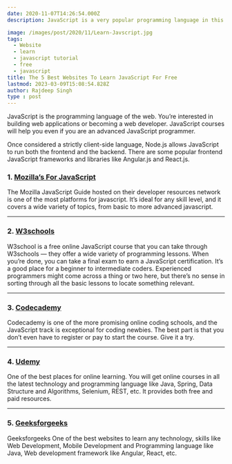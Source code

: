 ```yaml
---
date: 2020-11-07T14:26:54.000Z
description: JavaScript is a very popular programming language in this world. you interested in building web applications or becoming a web developer, so you definitely learn it.

image: /images/post/2020/11/Learn-Javscript.jpg
tags:
  - Website
  - learn
  - javascript tutorial
  - free
  - javascript
title: The 5 Best Websites To Learn JavaScript For Free
lastmod: 2023-03-09T15:08:54.828Z
author: Rajdeep Singh
type : post
---
```


JavaScript is the programming language of the web. You’re interested in building web applications or becoming a web developer. JavaScript courses will help you even if you are an advanced
JavaScript programmer. 

Once considered a strictly client-side language, Node.js allows JavaScript to run both the frontend and the backend. There are some popular frontend JavaScript frameworks and libraries like Angular.js and React.js.

### 1. [Mozilla’s For JavaScript](https://developer.mozilla.org/en-US/docs/Web/JavaScript/Guide)

The Mozilla JavaScript Guide hosted on their developer resources network is one of the most platforms for javascript. It’s ideal for any skill level, and it
covers a wide variety of topics, from basic to more advanced javascript.

---

### 2. [W3schools](https://www.w3schools.com/js/)

W3school is a free online JavaScript course that you can take through W3schools — they offer a wide variety of programming lessons. When you’re done, you can
take a final exam to earn a JavaScript certification. It’s a good place for a beginner to intermediate coders. Experienced programmers might come across a
thing or two here, but there’s no sense in sorting through all the basic lessons to locate something relevant.

---

### 3. [Codecademy](https://l.facebook.com/l.php?u=https%3A%2F%2Fwww.codecademy.com%2Fcatalog%2Flanguage%2Fjavascript&h=AT2dXpeRVDrBRwTpX_jFnqISV5mDXltNtO5ScecN6iDCUJEAype2cWwN-jvTvI9TWuaN3eCGse5WuJYtm-CQ0MlCToOyodLos5GOczZCY5zrPqq2C3VScnDDTvo9BcmSC4O5_Y976O6oqkMPBbmzhxmndhtIqA)

Codecademy is one of the more promising online coding schools, and the JavaScript track is exceptional for coding newbies. The best part is that you
don’t even have to register or pay to start the course. Give it a try.

---

### 4. [Udemy](https://l.facebook.com/l.php?u=https%3A%2F%2Fwww.udemy.com%2Ftopic%2Fjavascript%2F&h=AT0oQIPkQ0vAT6oJ72IKI7zBR3jq40IULsbHm6nVGXeTtC6gMv16JEZEaNwNDoHu1vwihNkl_Q725Uz2XqopJXQkOHjzRgSwsiFgvx3AyqZuG9dKjlZQFX4OW3gL3Bz2zyolUVTXU5XD-JR7chy3PmszSRFnTQ)

One of the best places for online learning. You will get online courses in all the latest technology and programming language like Java, Spring, Data Structure
and Algorithms, Selenium, REST, etc. It provides both free and paid resources.

---

### 5. [Geeksforgeeks](https://l.facebook.com/l.php?u=https%3A%2F%2Fwww.geeksforgeeks.org%2Fjavascript-tutorial%2F&h=AT2VsGxwjRn_C5R2MKIt9xMiBzSwfWNkWRlboIPzSv_HQPLtLYuXv6DjW09rR0g96PKzPRAvf1S1dKFyEqxu84SQSSPJj50BLqWrUH8ugbaf9Xy3-kUGmeERZAln9pgUTF8YwGIypEeMQNZ5RcbpmMvMEy3WFw)

Geeksforgeeks One of the best websites to learn any technology, skills like Web Development, Mobile Development and Programming language like Java, Web
development framework like Angular, React, etc.

